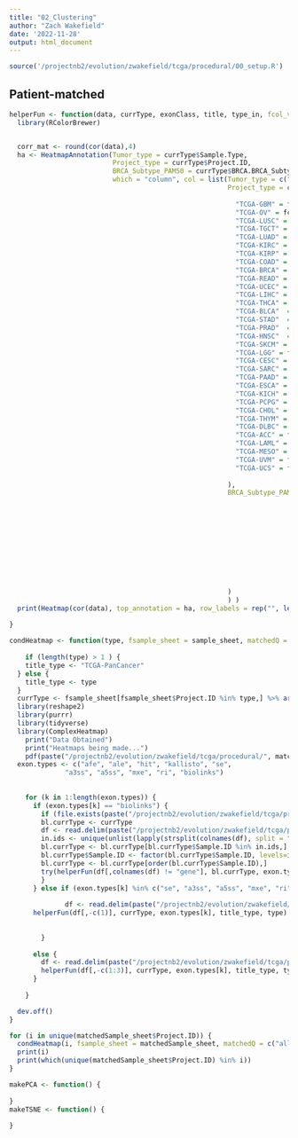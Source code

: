 ```yaml
---
title: "02_Clustering"
author: "Zach Wakefield"
date: '2022-11-28'
output: html_document
---
```


```r
source('/projectnb2/evolution/zwakefield/tcga/procedural/00_setup.R')
```



## Patient-matched

```r
helperFun <- function(data, currType, exonClass, title, type_in, fcol_vector = col_vector) {
  library(RColorBrewer)


  corr_mat <- round(cor(data),4)
  ha <- HeatmapAnnotation(Tumor_type = currType$Sample.Type, 
                          Project_type = currType$Project.ID,
                          BRCA_Subtype_PAM50 = currType$BRCA.BRCA_Subtype_PAM50,
                          which = "column", col = list(Tumor_type = c("Primary Tumor" = natparks.pals("Acadia")[9], "Additional - New Primary" = natparks.pals("Acadia")[9], "Additional Metastatic" = "deeppink4", Metastatic = "deeppink4", "Recurrent Tumor" = "azure4", "Solid Tissue Normal" = natparks.pals("Acadia")[1], "Primary Blood Derived Cancer - Peripheral Blood" = natparks.pals("Acadia")[7]),
                                                       Project_type = c(
                                                         
                                                         "TCGA-GBM" = fcol_vector[1],
                                                         "TCGA-OV" = fcol_vector[2],
                                                         "TCGA-LUSC" = fcol_vector[3],
                                                         "TCGA-TGCT" = fcol_vector[4],
                                                         "TCGA-LUAD" = fcol_vector[5],
                                                         "TCGA-KIRC" = fcol_vector[6],
                                                         "TCGA-KIRP" = fcol_vector[7],
                                                         "TCGA-COAD" = fcol_vector[8],
                                                         "TCGA-BRCA" = fcol_vector[9],
                                                         "TCGA-READ" = fcol_vector[10],
                                                         "TCGA-UCEC" = fcol_vector[11],
                                                         "TCGA-LIHC" = fcol_vector[12],
                                                         "TCGA-THCA" = fcol_vector[13],
                                                         "TCGA-BLCA"  = fcol_vector[14],
                                                         "TCGA-STAD"  = fcol_vector[15],
                                                         "TCGA-PRAD"  = fcol_vector[16],
                                                         "TCGA-HNSC"  = fcol_vector[17],
                                                         "TCGA-SKCM" = fcol_vector[18],
                                                         "TCGA-LGG" = fcol_vector[19],
                                                         "TCGA-CESC" = fcol_vector[20],
                                                         "TCGA-SARC" = fcol_vector[21],
                                                         "TCGA-PAAD" = fcol_vector[22],
                                                         "TCGA-ESCA" = fcol_vector[23],
                                                         "TCGA-KICH" = fcol_vector[24],
                                                         "TCGA-PCPG" = fcol_vector[25],
                                                         "TCGA-CHOL" = fcol_vector[26],
                                                         "TCGA-THYM" = fcol_vector[27],
                                                         "TCGA-DLBC" = fcol_vector[28],
                                                         "TCGA-ACC" = fcol_vector[29],
                                                         "TCGA-LAML" = fcol_vector[30],
                                                         "TCGA-MESO" = fcol_vector[31],
                                                         "TCGA-UVM" = fcol_vector[32],
                                                         "TCGA-UCS" = fcol_vector[33]
                                                        
                                                       ),
                                                       BRCA_Subtype_PAM50 = c("LGr4" = col_vector2[1],
                                                                       "LumA" = col_vector2[2],
                                                                       "Her2" = col_vector2[3],
                                                                       "LumB" = col_vector2[4],
                                                                       "Normal" = col_vector2[5],
                                                                       "Basal" = col_vector2[6],
                                                                       "none" = col_vector2[7]
                                                                        
                                                         
                                                         
                                                         
                                                         
                                                       )
                                                       ) )
  print(Heatmap(cor(data), top_annotation = ha, row_labels = rep("", length(currType$Sample.Type
                                                                            )), column_labels = rep("", length(currType$Sample.Type)), column_title = paste(toupper(exonClass), "Correlation Heatmap for", title, sep=" ")))
}

condHeatmap <- function(type, fsample_sheet = sample_sheet, matchedQ = c("all_samples", "patient_matched_samples")[2]) {
  
    if (length(type) > 1 ) {
    title_type <- "TCGA-PanCancer"
  } else {
    title_type <- type
  }
  currType <- fsample_sheet[fsample_sheet$Project.ID %in% type,] %>% arrange(Case.ID)
  library(reshape2)
  library(purrr)
  library(tidyverse)
  library(ComplexHeatmap)
    print("Data Obtained")
    print("Heatmaps being made...")
    pdf(paste("/projectnb2/evolution/zwakefield/tcga/procedural/", matchedQ, "/heatmaps/", title_type, "_hm.pdf", sep=""), width = 10, height =8)
  exon.types <- c("afe", "ale", "hit", "kallisto", "se",
              "a3ss", "a5ss", "mxe", "ri", "biolinks")
  
  
    for (k in 1:length(exon.types)) {
      if (exon.types[k] == "biolinks") {
        if (file.exists(paste("/projectnb2/evolution/zwakefield/tcga/procedural/", matchedQ, "/dfs/", type, "_", exon.types[k], "_df.txt", sep = ""))) {
        bl.currType <- currType
        df <- read.delim(paste("/projectnb2/evolution/zwakefield/tcga/procedural/", matchedQ, "/dfs/", type, "_", exon.types[k], "_df.txt", sep = ""), sep = " ")
        in.ids <- unique(unlist(lapply(strsplit(colnames(df), split = "[.]"), function(x) paste(x[1:4], collapse = "-"))))
        bl.currType <- bl.currType[bl.currType$Sample.ID %in% in.ids,]
        bl.currType$Sample.ID <- factor(bl.currType$Sample.ID, levels=in.ids)
        bl.currType <- bl.currType[order(bl.currType$Sample.ID),]
        try(helperFun(df[,colnames(df) != "gene"], bl.currType, exon.types[k], title_type, type))
        }
      } else if (exon.types[k] %in% c("se", "a3ss", "a5ss", "mxe", "ri", "kallisto")) {
            
              df <- read.delim(paste("/projectnb2/evolution/zwakefield/tcga/procedural/", matchedQ, "/dfs/", type, "_", exon.types[k], "_df.txt", sep = ""), sep = " ")
      helperFun(df[,-c(1)], currType, exon.types[k], title_type, type)
      
        
        }
      
      else {
        df <- read.delim(paste("/projectnb2/evolution/zwakefield/tcga/procedural/", matchedQ, "/dfs/", type, "_", exon.types[k], "_df.txt", sep = ""), sep = " ")
        helperFun(df[,-c(1:3)], currType, exon.types[k], title_type, type)
      }
      
    }

  dev.off()
}


```





```r
for (i in unique(matchedSample_sheet$Project.ID)) {
  condHeatmap(i, fsample_sheet = matchedSample_sheet, matchedQ = c("all_samples", "patient_matched_samples")[2])
  print(i)
  print(which(unique(matchedSample_sheet$Project.ID) %in% i))
}

```







```r
makePCA <- function() {
  
}
makeTSNE <- function() {
  
}
```


